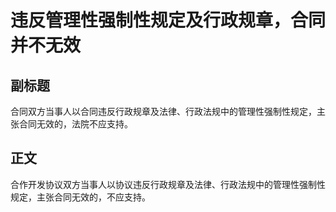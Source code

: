 # 违反管理性强制性规定及行政规章，合同并不无效
## 副标题
合同双方当事人以合同违反行政规章及法律、行政法规中的管理性强制性规定，主张合同无效的，法院不应支持。
## 正文
合作开发协议双方当事人以协议违反行政规章及法律、行政法规中的管理性强制性规定，主张合同无效的，不应支持。